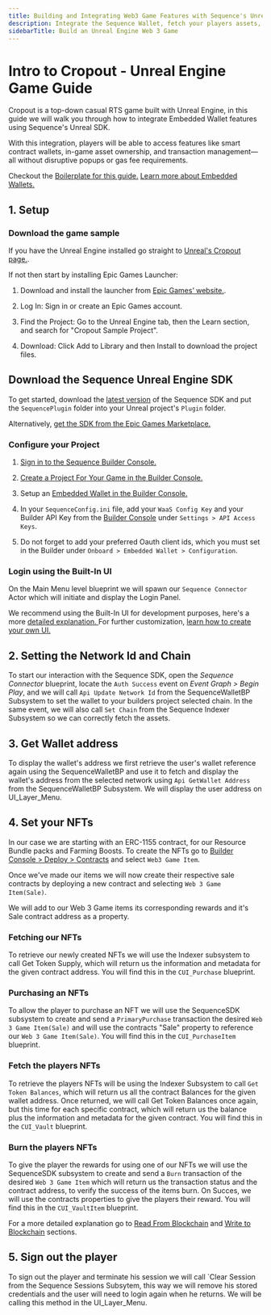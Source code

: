---
title: Building and Integrating Web3 Game Features with Sequence's Unreal Engine SDK
description: Integrate the Sequence Wallet, fetch your players assets, sign messages, send transactions and more using Sequence's Unreal SDK.
sidebarTitle: Build an Unreal Engine Web 3 Game
---

# Intro to Cropout - Unreal Engine Game Guide


Cropout is a top-down casual RTS game built with Unreal Engine, in this guide we will walk you through how to integrate Embedded Wallet features using Sequence's Unreal SDK.

With this integration, players will be able to access features like smart contract wallets, in-game asset ownership, and transaction management—all without disruptive popups or gas fee requirements. 


Checkout the [Boilerplate for this guide.](https://github.com/0xsequence/sequence-unreal)
[Learn more about Embedded Wallets.](/solutions/wallets/overview#what-are-the-differences-between-these-options)


## 1. Setup


### Download the game sample


If you have the Unreal Engine installed go straight to [Unreal's Cropout page.](https://www.unrealengine.com/en-US/blog/cropout-casual-rts-game-sample-project).

If not then start by installing Epic Games Launcher:

1. Download and install the launcher from [Epic Games’ website.](https://www.unrealengine.com/en-US/download).

2. Log In: Sign in or create an Epic Games account.

3. Find the Project: Go to the Unreal Engine tab, then the Learn section, and search for "Cropout Sample Project".

4. Download: Click Add to Library and then Install to download the project files.


## Download the Sequence Unreal Engine SDK

To get started, download the [latest version](https://github.com/0xsequence/sequence-unreal/releases) of the Sequence SDK and put the `SequencePlugin` folder into your Unreal project's `Plugin` folder.

Alternatively, [get the SDK from the Epic Games Marketplace.](/sdk/unreal/installation#using-epic-games-marketplace)

### Configure your Project

1. [Sign in to the Sequence Builder Console.](/solutions/builder/getting-started)

2. [Create a Project For Your Game in the Builder Console.](/support/builder/project-management)

3. Setup an [Embedded Wallet in the Builder Console.](/solutions/builder/embedded-wallet#embedded-wallet-in-builder)

4. In your `SequenceConfig.ini` file, add your `WaaS Config Key` and your Builder API Key from the [Builder Console](/solutions/builder/getting-started#claim-an-api-access-key) under `Settings > API Access Keys`.

5. Do not forget to add your preferred Oauth client ids, which you must set in the Builder under `Onboard > Embedded Wallet > Configuration`.


### Login using the Built-In UI


On the Main Menu level blueprint we will spawn our `Sequence Connector` Actor which will initiate and display the Login Panel. 

We recommend using the Built-In UI for development purposes, here's a more [detailed explanation. ](/sdk/unreal/user_interfaces/) 
For further customization, [learn how to create your own UI.](/sdk/unreal/authentication/)


## 2. Setting the Network Id and Chain


To start our interaction with the Sequence SDK, open the *Sequence Connector* blueprint, locate the `Auth Success` event on *Event Graph > Begin Play*, and we will call `Api Update Network Id` from the SequenceWalletBP Subsystem to set the wallet to your builders project selected chain.
In the same event, we will also call `Set Chain` from the Sequence Indexer Subsystem so we can correctly fetch the assets.


## 3. Get Wallet address


To display the wallet's address we first retrieve the user's wallet reference again using the SequenceWalletBP and use it to fetch and display the wallet's address from the selected network using `Api GetWallet Address` from the SequenceWalletBP Subsystem. We will display the user address on UI_Layer_Menu.


## 4. Set your NFTs


In our case we are starting with an ERC-1155 contract, for our Resource Bundle packs and Farming Boosts. To create the NFTs go to [Builder Console >  Deploy > Contracts](/solutions/builder/contracts/) and select `Web3 Game Item`.

Once we've made our items we will now create their respective sale contracts by deploying a new contract and selecting `Web 3 Game Item(Sale)`. 

We will add to our Web 3 Game items its corresponding rewards and it's Sale contract address as a property.


### Fetching our NFTs 

To retrieve our newly created NFTs we will use the Indexer subsystem to call Get Token Supply, which will return us the information and metadata for the given contract address. You will find this in the `CUI_Purchase` blueprint.


### Purchasing an NFTs

To allow the player to purchase an NFT we will use the SequenceSDK subsystem to create and send a `PrimaryPurchase` transaction the desired `Web 3 Game Item(Sale)` and will use the contracts "Sale" property to reference our `Web 3 Game Item(Sale)`. You will find this in the `CUI_PurchaseItem` blueprint.

### Fetch the players NFTs

To retrieve the players NFTs will be using the Indexer Subsystem to call `Get Token Balances`, which will return us all the contract Balances for the given wallet address. Once returned, we will call Get Token Balances once again, but this time for each specific contract, which will return us the balance plus the information and metadata for the given contract. You will find this in the `CUI_Vault` blueprint.

### Burn the players NFTs

To give the player the rewards for using one of our NFTs we will use the SequenceSDK subsystem to create and send a `Burn` transaction of the desired `Web 3 Game Item` which will return us the transaction status and the contract address, to verify the success of the items burn. On Succes, we will use the contracts properties to give the players their reward. You will find this in the `CUI_VaultItem` blueprint.

For a more detailed explanation go to [Read From Blockchain](/sdk/unreal/read-from-blockchain/) and [Write to Blockchain](/sdk/unreal/write-to-blockchain/) sections. 


## 5. Sign out the player


To  sign out the player and terminate his session we will call `Clear Session from the Sequence Sessions Subsytem, this way we will remove his stored credentials and the user will need to login again when he returns. We will be calling this method in the UI_Layer_Menu.
